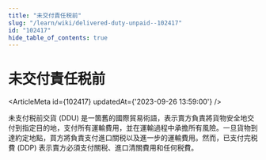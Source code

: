 ```yaml
---
title: "未交付責任税前"
slug: "/learn/wiki/delivered-duty-unpaid--102417"
id: "102417"
hide_table_of_contents: true
---
```



# 未交付責任税前

<ArticleMeta id={102417} updatedAt={'2023-09-26 13:59:00'} />
<div className='border-solid border-b border-t-0 my-4 border-[var(--ifm-color-gray-300)]' />

未支付税前交貨 (DDU) 是一箇舊的國際貿易術語，表示賣方負責將貨物安全地交付到指定目的地，支付所有運輸費用，並在運輸過程中承擔所有風險。一旦貨物到達約定地點，買方將負責支付進口關税以及進一步的運輸費用。然而，已支付完税費 (DDP) 表示賣方必須支付關税、進口清關費用和任何税費。
